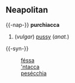 ==Neapolitan==
{{-nap-}}
'''purchiacca'''
#(''vulgar'') [[pussy]] (''anat.'')

{{-syn-}}
:[[féssa]]
:[['ntacca]]
:[[pesécchia]]